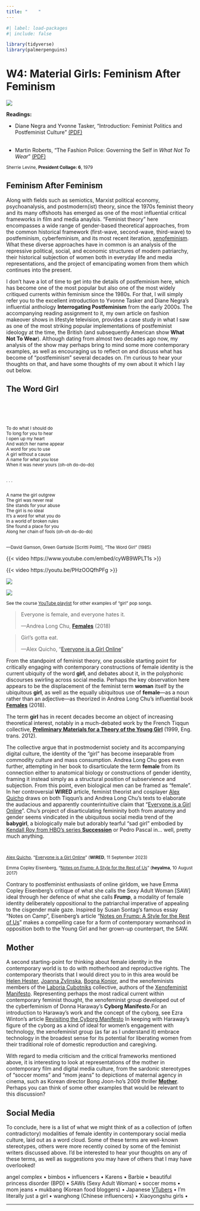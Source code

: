 ```yaml
---
title: "    "
---
```


```r
#| label: load-packages
#| include: false

library(tidyverse)
library(palmerpenguins)
```

# W4: Material Girls: Feminism After Feminism

[![](img/sherrie-levine.jpg)](https://www.davidzwirner.com/news/2025/sherrie-levine-1977-1988){.lightbox}

::: {.column-margin}

**Readings:**

- Diane Negra and Yvonne Tasker, "Introduction: Feminist Politics and Postfeminist Culture" [(PDF)](pdf/interrogating-postfeminism-intro.pdf)<br><br>

- Martin Roberts, "The Fashion Police: Governing the Self in *What Not To Wear*" [(PDF)](pdf/fashion-police.pdf)

:::

<small>Sherrie Levine, **President Collage: 6**, 1979</small>

## Feminism After Feminism

Along with fields such as semiotics, Marxist political economy, psychoanalysis, and postmodern(ist) theory, since the 1970s feminist theory and its many offshoots has emerged as one of the most influential critical frameworks in film and media anaylsis. "Feminist theory" here encompasses a wide range of gender-based theoretical approaches, from the common historical framework (first-wave, second-wave, third-wave) to postfeminism, cyberfeminism, and its most recent iteration, [xenofeminism](https://laboriacuboniks.net/manifesto/xenofeminism-a-politics-for-alienation/). What these diverse approaches have in common is an analysis of the repressive political, social, and economic structures of modern patriarchy, their historical subjection of women both in everyday life and media representations, and the project of emancipating women from them which continues into the present.

I don't have a lot of time to get into the details of postfeminism here, which has become one of the most popular but also one of the most widely critiqued currents within feminism since the 1980s. For that, I will simply refer you to the excellent introduction to Yvonne Tasker and Diane Negra's influential anthology **Interrogating Postfeminism** from the early 2000s. The accompanying reading assignment to it, my own article on fashion makeover shows in lifestyle television, provides a case study in what I saw as one of the most striking popular implementations of postfeminist ideology at the time, the British (and subsequently American show **What Not To Wear**). Although dating from almost two decades ago now, my analysis of the show may perhaps bring to mind some more contemporary examples, as well as encouraging us to reflect on and discuss what has become of "postfeminism" several decades on. I'm curious to hear your thoughts on that, and have some thoughts of my own about it which I lay out below.

## The Word Girl

::: {.column-margin}
<br><br><br><br>
<small>To do what I should do\
To long for you to hear\
I open up my heart\
And watch her name appear\
A word for you to use\
A girl without a cause\
A name for what you lose\
When it was never yours (oh-oh do-do-do)<br><br>

. . .<br><br>

A name the girl outgrew\
The girl was never real\
She stands for your abuse\
The girl is no ideal\
It's a word for what you do\
In a world of broken rules\
She found a place for you\
Along her chain of fools (oh-oh do-do-do)<br><br>

---David Gamson, Green Gartside \[Scritti Politti\], "The Word Girl" (1985)
</small>
:::

::: {.content-visible when-format="html"}

{{< video https://www.youtube.com/embed/cyWB9WPLT1s >}}

{{< video https://youtu.be/PHzOOQfhPFg >}}

:::

::: {.content-visible when-format="pdf"}

![](img/word-girl.jpg)

![](img/no-doubt.jpg)
:::

<small>See the course [YouTube playlist](https://youtube.com/playlist?list=PL3uFXkpHLYM7HEYH2Ngow3XQibDur4Vxh&si=ECEyCSIIGVN7R0rD) for other examples of "girl" pop songs.</small>

>Everyone is female, and everyone hates it.
>
>---Andrea Long Chu, [**Females**](https://www.versobooks.com/en-gb/products/898-females?srsltid=AfmBOoov-sq4z_HU3Ay4Cf7_YmLtDn7V7ZZ0TIkrJeSoFgiLK4OVRqyD) (2018)

> Girl's gotta eat.
>
> ---Alex Quicho, “[Everyone is a Girl Online](https://www.wired.com/story/girls-online-culture/)”

From the standpoint of feminist theory, one possible starting point for critically engaging with contemporary constructions of female identity is the current ubiquity of the word **girl**, and debates about it, in the polyphonic discourses swirling across social media. Perhaps the key observation here appears to be the displacement of the feminist term **woman** itself by the ubiquitous **girl**, as well as the equally ubiquitous use of **female**---as a noun rather than an adjective---as theorized in Andrea Long Chu's influential book [**Females**](https://www.versobooks.com/en-gb/products/898-females?srsltid=AfmBOoov-sq4z_HU3Ay4Cf7_YmLtDn7V7ZZ0TIkrJeSoFgiLK4OVRqyD) (2018). 

The term **girl** has in recent decades become an object of increasing theoretical interest, notably in a much-debated work by the French Tiqqun collective, [**Preliminary Materials for a Theory of the Young Girl**](https://mitpress.mit.edu/9781584351085/preliminary-materials-for-a-theory-of-the-young-girl/) (1999, Eng. trans. 2012).

The collective argue that in postmodernist society and its accompanying digital culture, the identity of the "girl" has become inseparable from commodity culture and mass consumption. Andrea Long Chu goes even further, attempting in her book to disarticulate the term **female** from its connection either to anatomical biology or constructions of gender identity, framing it instead simply as a structural position of subservience and subjection. From this point, even biological men can be framed as "female". In her controversial **WIRED** article, feminist theorist and cosplayer [Alex Quicho](https://amfq.xyz) draws on both Tiqqun's and Andrea Long Chu's texts to elaborate the audacious and apparently counterintuitive claim that “[Everyone is a Girl Online](https://www.wired.com/story/girls-online-culture/)”. Chu's project of disarticulating femininity both from anatomy and gender seems vindicated in the ubiquitous social media trend of the **babygirl**, a biologically male but adorably tearful "sad girl" embodied by [Kendall Roy from HBO's series **Succession**](https://www.polygon.com/23711849/succession-babygirl-kendall-roy-jesse-breaking-bad) or Pedro Pascal in... well, pretty much anything.

::: {.column-margin}

<small><br><br>[Alex Quicho](https://amfq.xyz/), “[Everyone is a Girl Online](https://www.wired.com/story/girls-online-culture/)” (**WIRED**, 11 September 2023)<br /><br />Emma Copley Eisenberg, “[Notes on Frump: A Style for the Rest of Us](https://www.heyalma.com/notes-on-frump-a-style-for-the-rest-of-us/)” (**heyalma**, 10 August 2017)</small>

:::

Contrary to postfeminist enthusiasts of online girldom, we have Emma Copley Eisenberg's critique of what she calls the Sexy Adult Woman [SAW] ideal through her defence of what she calls **Frump**, a modality of female identity deliberately oppositional to the patriarchal imperative of appealing to the cisgender male gaze. Inspired by Susan Sontag's famous essay "Notes on Camp", Eisenberg's article “[Notes on Frump: A Style for the Rest of Us](https://www.heyalma.com/notes-on-frump-a-style-for-the-rest-of-us/)” makes a compelling case for a form of contemporary womanhood in opposition both to the Young Girl and her grown-up counterpart, the SAW.

## Mother

A second starting-point for thinking about female identity in the contemporary world is to do with motherhood and reproductive rights. The contemporary theorists that I would direct you to in this area would be [Helen Hester](https://www.uwl.ac.uk/staff/helen-hester), [Joanna Zylinska](http://www.joannazylinska.net/), [Bogna Konior](https://www.bognamk.com/), and the xenofeminists members of the [Laboria Cubotniks](https://laboriacuboniks.net/) collective, authors of the [Xenofeminist Manifesto](https://laboriacuboniks.net/manifesto/xenofeminism-a-politics-for-alienation/). Representing perhaps the most radical current within contemporary feminist thought, the xenofeminist group developed out of the cyberfeminism of Donna Haraway's **Cyborg Manifesto**.[For an introduction to Haraway's work and the concept of the cyborg, see Ezra Winton's article [Revisiting the Cyborg Manifesto](https://ezrawinton.com/revisiting-the-cyborg-manifesto/)]{.aside} In keeping with Haraway's figure of the cyborg as a kind of ideal for women's engagement with technology, the xenofeminist group (as far as I understand it) embrace technology in the broadest sense for its potential for liberating women from their traditional role of domestic reproduction and caregiving.

With regard to media criticism and the critical frameworks mentioned above, it is interesting to look at representations of the mother in contemporary film and digital media culture, from the sardonic stereotypes of "soccer moms" and "mom jeans" to depictions of maternal agency in cinema, such as Korean director Bong Joon-ho's 2009 thriller [**Mother**](https://en.wikipedia.org/wiki/Mother_(2009_film)). Perhaps you can think of some other examples that would be relevant to this discussion?

## Social Media

To conclude, here is a list of what we might think of as a collection of (often contradictory) modalities of female identity in contemporary social media culture, laid out as a word cloud. Some of these terms are well-known stereotypes, others were more recently coined by some of the feminist writers discussed above. I'd be interested to hear your thoughts on any of these terms, as well as suggestions you may have of others that I may have overlooked!

angel complex • bimbos • influencers • Karens • Barbie • beautiful princess disorder (BPD) • SAWs (Sexy Adult Woman) • soccer moms • mom jeans • mukbang (Korean food bloggers) • Japanese [VTubers](https://restofworld.org/2021/vtubers/) • I'm literally just a girl • wanghong (Chinese influencers) • Xiaoyongshu girls •

***